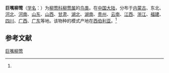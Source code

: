 {{Speciesbox
| name = 巨嘴柳莺
| status = LC
| status_system = IUCN3.1
| status_ref = <ref>{{IUCN|id=22715284 |title=''Phylloscopus schwarzi'' |assessor=BirdLife International |assessor-link=BirdLife International |version=2013.2 |year=2012 |accessdate=26 November 2013
}}</ref>
| image = Radde's Warbler (Phylloscopus schwarzi).jpg
| genus = Phylloscopus
| species = schwarzi
| authority = (Radde)<ref name='id3724'>{{cite web| url =http://www.bioinfo.cn/db05/BjdwSpecies.php?action=view&id=3724| title =巨嘴柳莺| work =《中国动物物种编目数据库》| publisher =中国科学院微生物研究所| author =中国科学院动物研究所| accessdate =2009-04-04| deadurl =yes| archiveurl =https://web.archive.org/web/20160305035511/http://www.bioinfo.cn/db05/BjdwSpecies.php?action=view&id=3724| archivedate =2016-03-05}}</ref>
}}

'''巨嘴柳莺'''（[[学名|学名]]：{{lang|la|''Phylloscopus schwarzi''}}）为[[柳莺科|柳莺科]][[柳莺属|柳莺属]]的[[鸟类|鸟类]]。在[[中国大陆|中国大陆]]，分布于[[内蒙古|内蒙古]]、东北、[[河北|河北]]、[[河南|河南]]、[[山东|山东]]、[[山西|山西]]、[[甘肃|甘肃]]、[[湖北|湖北]]、[[湖南|湖南]]、[[贵州|贵州]]、[[云南|云南]]、[[江西|江西]]、[[浙江|浙江]]、[[福建|福建]]、[[四川|四川]]、[[广西|广西]]、[[广东|广东]]等地。该物种的模式产地在[[西伯利亚|西伯利亚]]。<ref name='id3724'/>

== 参考文献 ==
{{reflist}}
{{Taxonbar|from=Q809446}}

[[Category:柳莺属|巨嘴柳莺]]


{{雀形目小作品}}